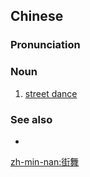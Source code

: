 ==Chinese==
{{zh-forms}}

===Pronunciation===
{{zh-pron
|m=jiēwǔ
|c=gaai1 mou5
|cat=n
}}

===Noun===
{{zh-noun}}

# [[w:street dance|street dance]]

===See also===
* {{zh-l|霹靂舞|break dance}}

[[zh-min-nan:街舞]]